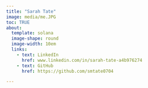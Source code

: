 ```yaml
---
title: "Sarah Tate"
image: media/me.JPG
toc: TRUE
about:
  template: solana
  image-shape: round
  image-width: 10em
  links:
    - text: LinkedIn
      href: www.linkedin.com/in/sarah-tate-a4b976274
    - text: GitHub
      href: https://github.com/smtate0704 

---
```

        

